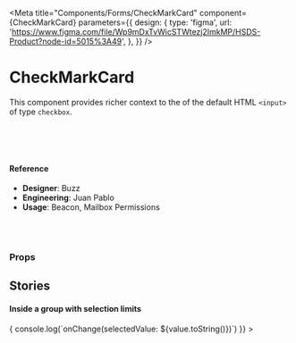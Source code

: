 
<Meta
  title="Components/Forms/CheckMarkCard"
  component={CheckMarkCard}
  parameters={{
    design: {
      type: 'figma',
      url:
        'https://www.figma.com/file/Wp9mDxTvWicSTWtezj2ImkMP/HSDS-Product?node-id=5015%3A49',
    },
  }}
/>

# CheckMarkCard

This component provides richer context to the of the default HTML `<input>` of type `checkbox`.

<Canvas>
  <Story name="default">
    <div>
      <CheckMarkCard label="Derek" value="derek"></CheckMarkCard>
      <br />
      <CheckMarkCard
        label="Hansel"
        value="hansel"
        disabled={boolean('disabled', true)}
        showHeading={false}
      ></CheckMarkCard>
      <br />
      <CheckMarkCard
        label="Matilda"
        value="matilda"
        checked={boolean('checked', true)}
      ></CheckMarkCard>
      <br />
      <CheckMarkCard
        label="Mugatu"
        value="mugatu"
        status="locked"
        iconName="lock-closed"
        iconSize="20"
        markColor="lavender"
        tooltipText="This is locked, leave it alone"
      ></CheckMarkCard>
    </div>
  </Story>
</Canvas>

#### Reference

- **Designer**: Buzz
- **Engineering**: Juan Pablo
- **Usage**: Beacon, Mailbox Permissions

<br />
<br />

### Props

<ArgsTable of={CheckMarkCard} />

## Stories

#### Inside a group with selection limits

<Canvas>
  <Story name="inside group">
    <CheckMarkCard.Grid
      isResponsive
      value={['matilda']}
      choiceMaxWidth="170px"
      choiceHeight="160px"
      multiSelectLimit={number('multiSelectLimit', 2)}
      onChange={value => {
        console.log(`onChange(selectedValue: ${value.toString()})`)
      }}
    >
      <CheckMarkCard
        label="Derek"
        value="derek"
        avatar={AvatarSpec.generate().image}
        subtitle="NYC"
      ></CheckMarkCard>
      <CheckMarkCard
        label="Hansel"
        value="hansel"
        avatar={AvatarSpec.generate().image}
        subtitle="Los Angeles"
      ></CheckMarkCard>
      <CheckMarkCard
        label="Matilda"
        heading="Matilda heading"
        value="matilda"
        avatar={AvatarSpec.generate().image}
        subtitle="Charlotte"
      ></CheckMarkCard>
      <CheckMarkCard
        label="Mugatu"
        value="mugatu"
        disabled
        avatar={AvatarSpec.generate().image}
        subtitle="Tokyo"
      ></CheckMarkCard>
      <CheckMarkCard
        avatar={AvatarSpec.generate().image}
        label="Elaine"
        value="elaine"
        iconName="lock-closed"
        iconSize="20"
        status="locked"
        markColor="lavender"
        tooltipText="This is locked, leave it alone"
        showHeading={false}
      ></CheckMarkCard>
      <CheckMarkCard
        label="Mark"
        value="mark"
        subtitle="Queens"
      ></CheckMarkCard>
    </CheckMarkCard.Grid>
  </Story>
</Canvas>
